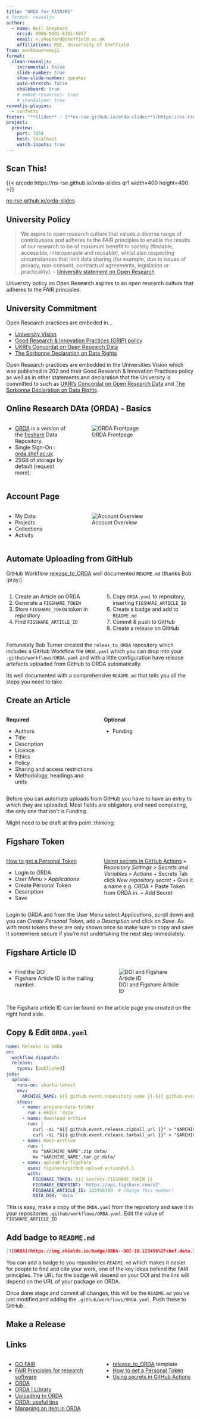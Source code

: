 ```yaml
---
title: "ORDA for FAIR4RS"
# format: revealjs
author:
  - name: Neil Shephard
    orcid: 0000-0001-8301-6857
    email: n.shephard@sheffield.ac.uk
    affiliations: RSE, University of Sheffield
from: markdown+emoji
format:
  clean-revealjs:
    incremental: false
    slide-number: true
    show-slide-number: speaker
    auto-stretch: false
    chalkboard: true
    # embed-resources: true
    # standalone: true
revealjs-plugins:
  - confetti
footer: "**Slides** : [**ns-rse.github.io/orda-slides**](https://ns-rse.github.io/orda-slides)"
project:
  preview:
    port: 7864
    host: localhost
    watch-inputs: true
---
```


## Scan This!

{{< qrcode https://ns-rse.github.io/orda-slides qr1 width=400 height=400 >}}

[ns-rse.github.io/orda-slides](https://ns-rse.github.io/orda-slides)

## University Policy

> We aspire to open research culture that values a diverse range of contributions and adheres to the FAIR principles to
> enable the results of our research to be of maximum benefit to society (findable, accessible, interoperable and
> reusable), whilst also respecting circumstances that limit data sharing (for example, due to issues of privacy,
> non-consent, contractual agreements, legislation or practicality). - [University statement on Open Research](https://www.sheffield.ac.uk/openresearch/university-statement-open-research)

::: {.notes}
University policy on Open Research aspires to an open research culture that adheres to the FAIR principles.
:::

## University Commitment

Open Research practices are embeded in...

+ [University Vision](https://www.sheffield.ac.uk/vision)
+ [Good Research & Innovation Practices (GRIP)
  policy](https://www.sheffield.ac.uk/polopoly_fs/1.671066!/file/GRIPPolicy.pdf)
+ [UKRI’s Concordat on Open Research
  Data](https://www.ukri.org/about-us/policies-standards-and-data/good-research-resource-hub/open-research/)
+ [The Sorbonne Declaration on Data Rights](https://sorbonnedatadeclaration.eu/)

::: {.notes}
Open Research practices are embedded in the Universities Vision which was published in 202 and their Good Research &
Innovation Practices policy as well as in other statements and declaration that the University is committed to such as
[UKRI’s Concordat on Open Research
 Data](https://www.ukri.org/about-us/policies-standards-and-data/good-research-resource-hub/open-research/) and [The
 Sorbonne Declaration on Data Rights](https://sorbonnedatadeclaration.eu/).

:::

## Online Research DAta (ORDA) - Basics

:::: {.columns}
::: {.column width="35%"}
+ [ORDA](https://orda.shef.ac.uk/) is a version of the [figshare](https://knowledge.figshare.com/institutions) Data
  Repository.
+ Single Sign-On : [orda.shef.ac.uk](https://orda.shef.ac.uk)
+ 25GB of storage by default (request more).
:::
::: {.column width="65%"}
![ORDA Frontpage](img/orda_front_page.png)
:::
::::

## Account Page

:::: {.columns}
::: {.column width="35%"}
+ My Data
+ Projects
+ Collections
+ Activity

:::
::: {.column width="65%"}
![Account Overview](img/orda_account_overview.png)
:::
::::

## Automate Uploading from GitHub

GitHub Workflow [release_to_ORDA](https://github.com/RSE-Sheffield/release_to_ORDA) well documented `README.md` (thanks
Bob :pray:)

:::: {.columns}
::: {.column width="50%"}
1. Create an Article on ORDA
2. Generate a `FIGSHARE_TOKEN`
3. Store `FIGSHARE_TOKEN` token in repository
4. Find `FIGSHARE_ARTICLE_ID`
:::
::: {.column width="50%"}
5. Copy `ORDA.yaml` to repository, inserting `FIGSHARE_ARTICLE_ID`
6. Create a badge and add to `README.md`
7. Commit & push to GitHub
8. Create a release on GitHub
:::
::::

::: {.notes}
Fortunately Bob Turner created the `releas_to_ORDA` repository which includes a GitHub Workflow file `ORDA.yaml` which
you can drop into your `.github/workflows/ORDA.yaml` and with a little configuration have release artefacts uploaded
from GitHub to ORDA automatically.

Its well documented with a comprehensive `README.md` that tells you all the steps you need to take.
:::


## Create an Article

:::: {.columns}
::: {.column width="50%"}

**Required**

+ Authors
+ Title
+ Description
+ Licence
+ Ethics
+ Policy
+ Sharing and access restrictions
+ Methodology, headings and units

:::
::: {.column width="50%"}
**Optional**

+ Funding
:::
::::

::: {.notes}
Before you can automate uploads from GitHub you have to have an entry to which they are uploaded. Most fields are
obligatory and need completing, the only one that isn't is Funding.

Might need to be draft at this point :thinking:
:::

## Figshare Token

:::: {.columns}
::: {.column width="50%"}
[How to get a Personal Token](https://help.figshare.com/article/how-to-get-a-personal-token)

+ Login to ORDA
+ _User Menu > Applications_
+ Create Personal Token
+ Description
+ Save
:::
::: {.column width="50%"}
[Using secrets in GitHub Actions](https://docs.github.com/en/actions/security-guides/using-secrets-in-github-actions#creating-encrypted-secrets-for-a-repository)
+ Repository _Settings > Secrets and Variables > Actions_
+ Secrets Tab click _New repository secret_
+ Give it a name e.g. ORDA
+ Paste Token from ORDA in.
+ Add Secret
:::
::::

::: {.notes}
Login to ORDA and from the User Menu select _Applications_, scroll down and you can _Create Personal Token_, add a
_Description_ and click on _Save_. As with most tokens these are only shown once so make sure to copy and save it
somewhere secure if you're not undertaking the next step immediately.
:::

## Figshare Article ID

:::: {.columns}
::: {.column width="50%"}
+ Find the DOI
+ Figshare Article ID is the trailing number.
:::
::: {.column width="50%"}
![DOI and Figshare Article ID](img/orda_figshare_id.png)
:::
::::

::: {.notes}
The Figshare article ID can be found on the article page you created on the right hand side.
:::


## Copy & Edit `ORDA.yaml`

``` .yaml
name: Release to ORDA
on:
  workflow_dispatch:
  release:
    types: [published]
jobs:
  upload:
    runs-on: ubuntu-latest
    env:
      ARCHIVE_NAME: ${{ github.event.repository.name }}-${{ github.event.release.tag_name }}
    steps:
      - name: prepare-data-folder
        run : mkdir 'data'
      - name: download-archive
        run: |
          curl -sL "${{ github.event.release.zipball_url }}" > "$ARCHIVE_NAME".zip
          curl -sL "${{ github.event.release.tarball_url }}" > "$ARCHIVE_NAME".tar.gz
      - name: move-archive
        run: |
          mv "$ARCHIVE_NAME".zip data/
          mv "$ARCHIVE_NAME".tar.gz data/
      - name: upload-to-figshare
        uses: figshare/github-upload-action@v1.1
        with:
          FIGSHARE_TOKEN: ${{ secrets.FIGSHARE_TOKEN }}
          FIGSHARE_ENDPOINT: 'https://api.figshare.com/v2'
          FIGSHARE_ARTICLE_ID: 123456789  # Change this number!
          DATA_DIR: 'data'
```

::: {.notes}
This is easy, make a copy of the `ORDA.yaml` from the repository and save it in your repositories
`.github/workflows/ORDA.yaml`. Edit the value of `FIGSHARE_ARTICLE_ID`
:::

## Add badge to `README.md`

``` .markdown
[![ORDA](https://img.shields.io/badge/ORDA--DOI-10.123456%2Fshef.data.123456789.v.1-lightgrey)](https://figshare.shef.ac.uk/articles/software/TopoStats/123456789/1)
```

::: {.notes}
You can add a badge to you repositories `README.md` which makes it easier for people to find and cite your work, one of
the key ideas behind the FAIR principles. The URL for the badge will depend on your DOI and the link will depend on the
URL of your package on ORDA.

Once done stage and commit all changes, this will be the `README.md` you've just modified and adding the
`.github/workflows/ORDA.yaml`. Push these to GitHub.
:::


## Make a Release

::: {.notes}
:::

## Links

:::: {.columns}
::: {.column width="50%"}
+ [GO FAIR](https://www.go-fair.org/fair-principles/)
+ [FAIR Principles for research software](https://www.nature.com/articles/s41597-022-01710-x)
+ [ORDA](https://figshare.shef.ac.uk/)
+ [ORDA | Library](https://www.sheffield.ac.uk/library/research-data-management/orda)
+ [Uploading to ORDA](https://www.sheffield.ac.uk/media/41035/download?attachment)
+ [ORDA: useful tips](https://www.sheffield.ac.uk/media/43803/download?attachment)
+ [Managing an item in ORDA](https://www.sheffield.ac.uk/media/41034/download?attachment)
:::
::: {.column width="50%"}
+ [release_to_ORDA](https://github.com/RSE-Sheffield/release_to_ORDA) template
+ [How to get a Personal Token](https://help.figshare.com/article/how-to-get-a-personal-token)
+ [Using secrets in GitHub Actions](https://docs.github.com/en/actions/security-guides/using-secrets-in-github-actions#creating-encrypted-secrets-for-a-repository)
:::
::::
